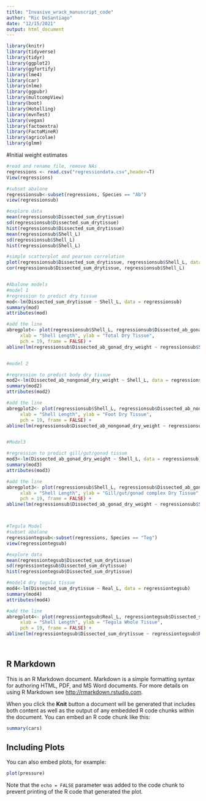 ```yaml
---
title: "Invasive_wrack_manuscript_code"
author: "Ric DeSantiago"
date: "12/15/2021"
output: html_document
---
```


```r
library(knitr)
library(tidyverse)
library(tidyr)
library(ggplot2)
library(ggfortify)
library(lme4)
library(car)
library(nlme)
library(ggpubr)
library(multcompView)
library(boot)
library(Hotelling)
library(mvnTest)
library(vegan)
library(factoextra)
library(FactoMineR)
library(agricolae)
library(glmm)
```

#Initial weight estimates
```r
#read and rename file, remove NAs
regressions <- read.csv("regressiondata.csv",header=T)
View(regressions)

#subset abalone
regressionsub<-subset(regressions, Species == "Ab")
view(regressionsub)

#explore data
mean(regressionsub$Dissected_sum_drytissue)
sd(regressionsub$Dissected_sum_drytissue)
hist(regressionsub$Dissected_sum_drytissue)
mean(regressionsub$Shell_L)
sd(regressionsub$Shell_L)
hist(regressionsub$Shell_L)

#simple scatterplot and pearson correlation
plot(regressionsub$Dissected_sum_drytissue, regressionsub$Shell_L, data = regressionsub, main = "scatterplot")
cor(regressionsub$Dissected_sum_drytissue, regressionsub$Shell_L)


#Abalone models 
#model 1
#regression to predict dry tissue
mod<-lm(Dissected_sum_drytissue ~ Shell_L, data = regressionsub)
summary(mod)
attributes(mod)

#add the line
abregplot<- plot(regressionsub$Shell_L, regressionsub$Dissected_ab_gonad_dry_weight, main = "regression",
     xlab = "Shell Length", ylab = "Total Dry Tissue",
     pch = 19, frame = FALSE) +
abline(lm(regressionsub$Dissected_ab_gonad_dry_weight ~ regressionsub$Shell_L)) 


#model 2

#regression to predict body dry tissue
mod2<-lm(Dissected_ab_nongonad_dry_weight ~ Shell_L, data = regressionsub)
summary(mod2)
attributes(mod2)

#add the line
abregplot2<- plot(regressionsub$Shell_L, regressionsub$Dissected_ab_nongonad_dry_weight, main = "regression",
     xlab = "Shell Length", ylab = "Foot Dry Tissue",
     pch = 19, frame = FALSE) +
abline(lm(regressionsub$Dissected_ab_nongonad_dry_weight ~ regressionsub$Shell_L)) 


#Model3

#regression to predict gill/gut/gonad tissue
mod3<-lm(Dissected_ab_gonad_dry_weight ~ Shell_L, data = regressionsub)
summary(mod3)
attributes(mod3)

#add the line
abregplot3<- plot(regressionsub$Shell_L, regressionsub$Dissected_ab_gonad_dry_weight, main = "regression",
     xlab = "Shell Length", ylab = "Gill/gut/gonad complex Dry Tissue",
     pch = 19, frame = FALSE) +
abline(lm(regressionsub$Dissected_ab_gonad_dry_weight ~ regressionsub$Shell_L)) 



#Tegula Model
#subset abalone
regressiontegsub<-subset(regressions, Species == "Teg")
view(regressiontegsub)

#explore data
mean(regressiontegsub$Dissected_sum_drytissue)
sd(regressiontegsub$Dissected_sum_drytissue)
hist(regressiontegsub$Dissected_sum_drytissue)

#model4 dry tegula tissue
mod4<-lm(Dissected_sum_drytissue ~ Real_L, data = regressiontegsub)
summary(mod4)
attributes(mod4)

#add the line
abregplot4<- plot(regressiontegsub$Real_L, regressiontegsub$Dissected_sum_drytissue, main = "regression",
     xlab = "Shell Length", ylab = "Tegula Whole Tissue",
     pch = 19, frame = FALSE) +
abline(lm(regressiontegsub$Dissected_sum_drytissue ~ regressiontegsub$Real_L)) 

 
```

## R Markdown

This is an R Markdown document. Markdown is a simple formatting syntax for authoring HTML, PDF, and MS Word documents. For more details on using R Markdown see <http://rmarkdown.rstudio.com>.

When you click the **Knit** button a document will be generated that includes both content as well as the output of any embedded R code chunks within the document. You can embed an R code chunk like this:

```r
summary(cars)
```

## Including Plots

You can also embed plots, for example:

```r
plot(pressure)
```

Note that the `echo = FALSE` parameter was added to the code chunk to prevent printing of the R code that generated the plot.
